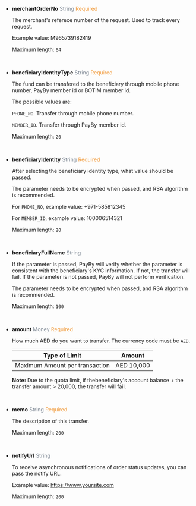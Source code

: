 - **merchantOrderNo**   <font color = ' #7d8793'>String</font>  <font color = '#f19938'>Required</font>

  The merchant's referece number of the request. Used to track every request.

  Example value: M965739182419

  Maximum length: `64`
  
  <br/>

- **beneficiaryIdentityType**   <font color = ' #7d8793'>String</font>  <font color = '#f19938'>Required</font>

  The fund can be transfered to the beneficiary through mobile phone number, PayBy member id or BOTIM member id.

  The possible values are: 

  `PHONE_NO`. Transfer through mobile phone number.

  `MEMBER_ID`. Transfer through PayBy member id.


  Maximum length: `20`
  
  <br/>

- **beneficiaryIdentity**   <font color = ' #7d8793'>String</font>  <font color = '#f19938'>Required</font>

  After selecting the beneficiary identity type, what value should be passed. 

  The parameter needs to be encrypted when passed, and RSA algorithm is recommended.

  For `PHONE_NO`, example value: +971-585812345

  For `MEMBER_ID`, example value: 100006514321

  Maximum length: `20`
  
  <br/>

- **beneficiaryFullName**   <font color = ' #7d8793'>String</font>   

  If the parameter is passed, PayBy will verify whether the parameter is consistent with the beneficiary's KYC information. If not, the transfer will fail. If the parameter is not passed, PayBy will not perform verification.

  The parameter needs to be encrypted when passed, and RSA algorithm is recommended.

  Maximum length: `100`

  <br/>

- **amount**   <font color = ' #7d8793'>Money</font>    <font color = '#f19938'>Required</font>

  How much AED do you want to transfer. The currency code must be `AED`.

  | Type of Limit                  | Amount     |
  | ------------------------------ | ---------- |
  | Maximum Amount per transaction | AED 10,000 |

  **Note:** Due to the quota limit, if thebeneficiary's account balance + the transfer amount > 20,000, the transfer will fail.

  <br/>

- **memo**   <font color = ' #7d8793'>String</font>    <font color = '#f19938'>Required</font>

  The description of this transfer.

  Maximum length: `200`
  
  <br/>

- **notifyUrl**   <font color = ' #7d8793'>String</font>

  To receive asynchronous notifications of order status updates, you can pass the notify URL.

  Example value: https://www.yoursite.com

  Maximum length: `200`
  
  <br/>